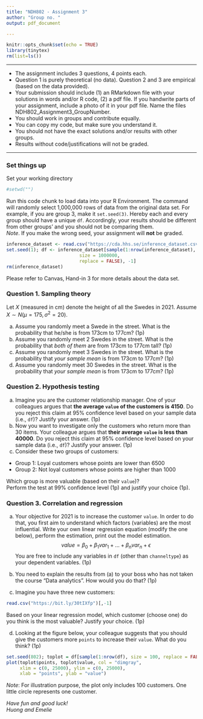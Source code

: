 ```yaml
---
title: "NDH802 - Assignment 3"
author: "Group no. "
output: pdf_document

---
```


```r
knitr::opts_chunk$set(echo = TRUE)
library(tinytex)
rm(list=ls())
```

********

* The assignment includes 3 questions, 4 points each.
* Question 1 is purely theoretical (no data). Question 2 and 3 are empirical (based on the data provided).
* Your submission should include (1) an RMarkdown file with your solutions in words and/or R code, (2) a pdf file. If you handwrite parts of your assignment, include a photo of it in your pdf file. Name the files NDH802_Assignment3_GroupNumber.
* You should work in groups and contribute equally.
* You can copy my code, but make sure you understand it.
* You should not have the exact solutions and/or results with other groups.
* Results without code/justifications will not be graded.

********

### Set things up
Set your working directory
```r
#setwd("")
```

Run this code chunk to load data into your R Environment. The command will randomly select 1,000,000 rows of data from the original data set. \textcolor{red}{Fill in your group number within `set.seed()`.} For example, if you are group 3, make it `set.seed(3)`. Hereby each and every group should have a unique `df`. Accordingly, your results should be different from other groups' and you should not be comparing them.  
*Note*. If you make the wrong seed, your assignment will **not** be graded.
```r
inference_dataset <- read.csv("https://cda.hhs.se/inference_dataset.csv")
set.seed(1); df <- inference_dataset[sample(1:nrow(inference_dataset),
                           size = 1000000,
                           replace = FALSE), -1]
rm(inference_dataset)
```
Please refer to Canvas, Hand-in 3 for more details about the data set.

\newpage
### Question 1. Sampling theory

Let $X$ (measured in cm) denote the height of all the Swedes in 2021. Assume $X \sim N( \mu = 175, \sigma^2 = 20)$.

(a) Assume you randomly meet a Swede in the street. What is the probability that he/she is from 173cm to 177cm? (1p) 
(b) Assume you randomly meet 2 Swedes in the street. What is the probability that *both of them* are from 173cm to 177cm tall? (1p)
(c) Assume you randomly meet 3 Swedes in the street. What is the probability that *your sample mean* is from 173cm to 177cm? (1p)
(d) Assume you randomly meet 30 Swedes in the street. What is the probability that *your sample mean* is from 173cm to 177cm? (1p)

### Question 2. Hypothesis testing
(a) Imagine you are the customer relationship manager. One of your colleagues argues that **the average `value` of the customers is 4150**. Do you reject this claim at 95% confidence level based on your sample data (i.e., `df`)? Justify your answer. (1p) 
(b) Now you want to investigate only the customers who return more than 30 items. Your colleague argues that **their average `value` is less than 40000**. Do you reject this claim at 95% confidence level based on your sample data (i.e., `df`)? Justify your answer. (1p) 
(c) Consider these two groups of customers:
* Group 1: Loyal customers whose points are lower than 6500
* Group 2: Not loyal customers whose points are higher than 1000

Which group is more valuable (based on their `value`)?  
Perform the test at 99% confidence level (1p) and justify your choice (1p).

### Question 3. Correlation and regression
(a) Your objective for 2021 is to increase the customer `value`. In order to do that, you first aim to understand which factors (variables) are the most influential. Write your own linear regression equation (modify the one below), perform the estimation, print out the model estimation. 
$$ value = \beta_0 + \beta_1var_1 + \ldots + \beta_nvar_n + \epsilon $$
You are free to include any variables in `df` (other than `channeltype`) as your dependent variables. (1p) 

(b) You need to explain the results from (a) to your boss who has not taken the course "Data analytics". How would you do that? (1p)
(c) Imagine you have three new customers:
```r
read.csv("https://bit.ly/30tIXfp")[,-1]
```
Based on your linear regression model, which customer (choose one) do you think is the most valuable? Justify your choice. (1p)  

(d) Looking at the figure below, your colleague suggests that you should give the customers more `points` to increase their `value`. What do you think? (1p)  

```r
set.seed(802); toplot = df[sample(1:nrow(df), size = 100, replace = FALSE),]
plot(toplot$points, toplot$value, col = "dimgray",
     xlim = c(0, 25000), ylim = c(0, 25000),
     xlab = "points", ylab = "value")
```
*Note*: For illustration purpose, the plot only includes 100 customers. One little circle represents one customer.

\vfill
*Have fun and good luck!*  
*Huong and Emelie*